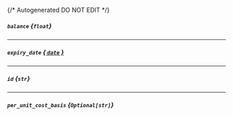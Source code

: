 {/* Autogenerated DO NOT EDIT  */}
##### `balance` *{`float`}*

---
##### `expiry_date` [*{ `date` }*](https://docs.python.org/3/library/datetime.html#date-objects)

---
##### `id` *{`str`}*

---
##### `per_unit_cost_basis` *{`Optional[str]`}*


